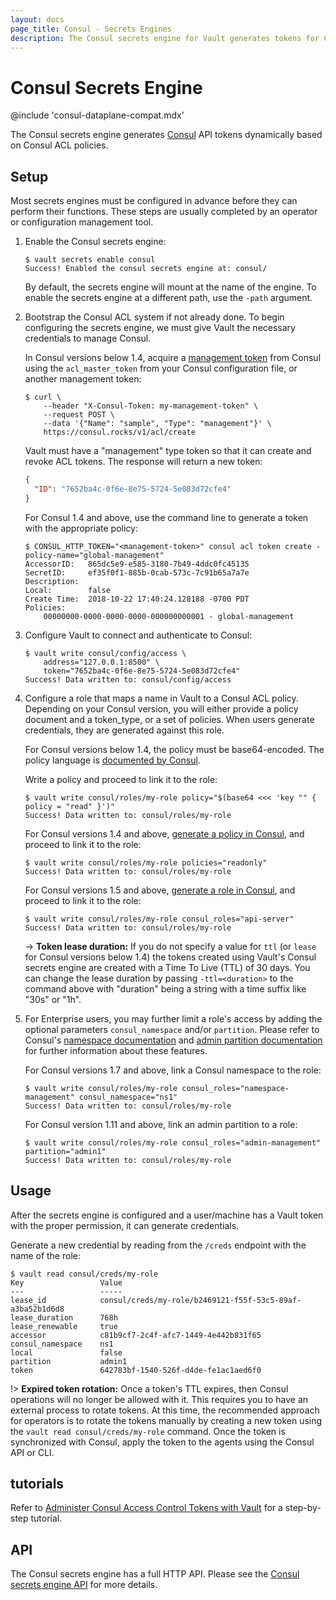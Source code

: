 ```yaml
---
layout: docs
page_title: Consul - Secrets Engines
description: The Consul secrets engine for Vault generates tokens for Consul dynamically.
---
```


# Consul Secrets Engine

@include 'consul-dataplane-compat.mdx'

The Consul secrets engine generates [Consul](https://www.consul.io) API tokens
dynamically based on Consul ACL policies.

## Setup

Most secrets engines must be configured in advance before they can perform their
functions. These steps are usually completed by an operator or configuration
management tool.

1.  Enable the Consul secrets engine:

    ```shell-session
    $ vault secrets enable consul
    Success! Enabled the consul secrets engine at: consul/
    ```

    By default, the secrets engine will mount at the name of the engine. To
    enable the secrets engine at a different path, use the `-path` argument.

1.  Bootstrap the Consul ACL system if not already done. To begin configuring the secrets engine, we must give Vault
    the necessary credentials to manage Consul.

    In Consul versions below 1.4, acquire a [management token][consul-mgmt-token] from Consul using the
    `acl_master_token` from your Consul configuration file, or another management token:

    ```shell-session
    $ curl \
        --header "X-Consul-Token: my-management-token" \
        --request POST \
        --data '{"Name": "sample", "Type": "management"}' \
        https://consul.rocks/v1/acl/create
    ```

    Vault must have a "management" type token so that it can create and revoke ACL
    tokens. The response will return a new token:

    ```json
    {
      "ID": "7652ba4c-0f6e-8e75-5724-5e083d72cfe4"
    }
    ```

    For Consul 1.4 and above, use the command line to generate a token with the appropriate policy:

    ```shell-session
    $ CONSUL_HTTP_TOKEN="<management-token>" consul acl token create -policy-name="global-management"
    AccessorID:   865dc5e9-e585-3180-7b49-4ddc0fc45135
    SecretID:     ef35f0f1-885b-0cab-573c-7c91b65a7a7e
    Description:
    Local:        false
    Create Time:  2018-10-22 17:40:24.128188 -0700 PDT
    Policies:
        00000000-0000-0000-0000-000000000001 - global-management
    ```

1.  Configure Vault to connect and authenticate to Consul:

    ```shell-session
    $ vault write consul/config/access \
        address="127.0.0.1:8500" \
        token="7652ba4c-0f6e-8e75-5724-5e083d72cfe4"
    Success! Data written to: consul/config/access
    ```

1.  Configure a role that maps a name in Vault to a Consul ACL policy. Depending on your Consul version,
    you will either provide a policy document and a token_type, or a set of policies.
    When users generate credentials, they are generated against this role.

    For Consul versions below 1.4, the policy must be base64-encoded. The policy language is
    [documented by Consul](https://www.consul.io/docs/security/acl/acl-legacy).

    Write a policy and proceed to link it to the role:

    ```shell-session
    $ vault write consul/roles/my-role policy="$(base64 <<< 'key "" { policy = "read" }')"
    Success! Data written to: consul/roles/my-role
    ```

    For Consul versions 1.4 and above, [generate a policy in Consul](https://www.consul.io/docs/guides/acl.html),
    and proceed to link it to the role:

    ```shell-session
    $ vault write consul/roles/my-role policies="readonly"
    Success! Data written to: consul/roles/my-role
    ```

    For Consul versions 1.5 and above, [generate a role in Consul](https://www.consul.io/api/acl/roles), and
    proceed to link it to the role:

    ```shell-session
    $ vault write consul/roles/my-role consul_roles="api-server"
    Success! Data written to: consul/roles/my-role
    ```

    -> **Token lease duration:** If you do not specify a value for `ttl` (or `lease` for Consul versions below 1.4) the
    tokens created using Vault's Consul secrets engine are created with a Time To Live (TTL) of 30 days. You can change
    the lease duration by passing `-ttl=<duration>` to the command above with "duration" being a string with a time
    suffix like "30s" or "1h".

1.  For Enterprise users, you may further limit a role's access by adding the optional parameters `consul_namespace` and/or
    `partition`. Please refer to Consul's [namespace documentation](https://www.consul.io/docs/enterprise/namespaces) and
    [admin partition documentation](https://www.consul.io/docs/enterprise/admin-partitions) for further information about
    these features.

    For Consul versions 1.7 and above, link a Consul namespace to the role:

    ```shell-session
    $ vault write consul/roles/my-role consul_roles="namespace-management" consul_namespace="ns1"
    Success! Data written to: consul/roles/my-role
    ```

    For Consul version 1.11 and above, link an admin partition to a role:

    ```shell-session
    $ vault write consul/roles/my-role consul_roles="admin-management" partition="admin1"
    Success! Data written to: consul/roles/my-role
    ```

## Usage

After the secrets engine is configured and a user/machine has a Vault token with
the proper permission, it can generate credentials.

Generate a new credential by reading from the `/creds` endpoint with the name
of the role:

```shell-session
$ vault read consul/creds/my-role
Key                 Value
---                 -----
lease_id            consul/creds/my-role/b2469121-f55f-53c5-89af-a3ba52b1d6d8
lease_duration      768h
lease_renewable     true
accessor            c81b9cf7-2c4f-afc7-1449-4e442b831f65
consul_namespace    ns1
local               false
partition           admin1
token               642783bf-1540-526f-d4de-fe1ac1aed6f0
```

!> **Expired token rotation:** Once a token's TTL expires, then Consul operations will no longer be allowed with it.
This requires you to have an external process to rotate tokens. At this time, the recommended approach for operators
is to rotate the tokens manually by creating a new token using the `vault read consul/creds/my-role` command. Once
the token is synchronized with Consul, apply the token to the agents using the Consul API or CLI.

## tutorials

Refer to [Administer Consul Access Control Tokens with
Vault](https://learn.hashicorp.com/tutorials/consul/vault-consul-secrets) for a
step-by-step tutorial.

## API

The Consul secrets engine has a full HTTP API. Please see the
[Consul secrets engine API](/api-docs/secret/consul) for more
details.

[consul-mgmt-token]: https://www.consul.io/docs/agent/http/acl.html#acl_create
